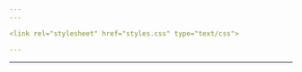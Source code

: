 ```yaml
---
---

<link rel="stylesheet" href="styles.css" type="text/css">

---
```

---
<embed src="posters/Poster_VSS_GJ_2024.png" width="1600px" />
